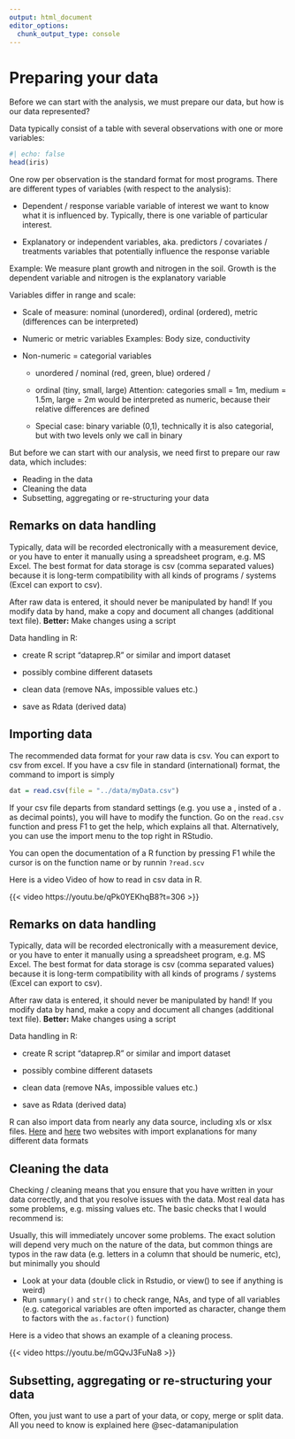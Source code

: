 ```yaml
---
output: html_document
editor_options: 
  chunk_output_type: console
---
```


# Preparing your data

Before we can start with the analysis, we must prepare our data, but how is our data represented?

Data typically consist of a table with several observations with one or more variables:

```r
#| echo: false
head(iris)
```

One row per observation is the standard format for most programs. There are different types of variables (with respect to the analysis):

-   Dependent / response variable variable of interest we want to know what it is influenced by. Typically, there is one variable of particular interest.

-   Explanatory or independent variables, aka. predictors / covariates / treatments variables that potentially influence the response variable

::: {.callout-tip appearance="default"}
Example: We measure plant growth and nitrogen in the soil. Growth is the dependent variable and nitrogen is the explanatory variable
:::

Variables differ in range and scale:

-   Scale of measure: nominal (unordered), ordinal (ordered), metric (differences can be interpreted)

-   Numeric or metric variables Examples: Body size, conductivity

-   Non-numeric = categorial variables

    -   unordered / nominal (red, green, blue) ordered /

    -   ordinal (tiny, small, large) Attention: categories small = 1m, medium = 1.5m, large = 2m would be interpreted as numeric, because their relative differences are defined

    -   Special case: binary variable (0,1), technically it is also categorial, but with two levels only we call in binary

But before we can start with our analysis, we need first to prepare our raw data, which includes:

-   Reading in the data
-   Cleaning the data
-   Subsetting, aggregating or re-structuring your data

::: {.callout-note appearance="default" collapse="true"}
## Remarks on data handling

Typically, data will be recorded electronically with a measurement device, or you have to enter it manually using a spreadsheet program, e.g. MS Excel. The best format for data storage is csv (comma separated values) because it is long-term compatibility with all kinds of programs / systems (Excel can export to csv).

After raw data is entered, it should never be manipulated by hand! If you modify data by hand, make a copy and document all changes (additional text file). **Better:** Make changes using a script

Data handling in R:

-   create R script "dataprep.R" or similar and import dataset

-   possibly combine different datasets

-   clean data (remove NAs, impossible values etc.)

-   save as Rdata (derived data)
:::

## Importing data

The recommended data format for your raw data is csv. You can export to csv from excel. If you have a csv file in standard (international) format, the command to import is simply

```r
dat = read.csv(file = "../data/myData.csv")
```

If your csv file departs from standard settings (e.g. you use a , insted of a . as decimal points), you will have to modify the function. Go on the `read.csv` function and press F1 to get the help, which explains all that. Alternatively, you can use the import menu to the top right in RStudio.

::: column-margin
You can open the documentation of a R function by pressing F1 while the cursor is on the function name or by runnin `?read.scv`
:::

Here is a video Video of how to read in csv data in R.

{{< video https://youtu.be/qPk0YEKhqB8?t=306 >}}

::: {.callout-note appearance="default" collapse="true"}
## Remarks on data handling

Typically, data will be recorded electronically with a measurement device, or you have to enter it manually using a spreadsheet program, e.g. MS Excel. The best format for data storage is csv (comma separated values) because it is long-term compatibility with all kinds of programs / systems (Excel can export to csv).

After raw data is entered, it should never be manipulated by hand! If you modify data by hand, make a copy and document all changes (additional text file). **Better:** Make changes using a script

Data handling in R:

-   create R script "dataprep.R" or similar and import dataset

-   possibly combine different datasets

-   clean data (remove NAs, impossible values etc.)

-   save as Rdata (derived data)
:::

::: column-margin
R can also import data from nearly any data source, including xls or xlsx files. [Here](https://www.statmethods.net/input/index.html) and [here](https://r-coder.com/r-data-manipulation/) two websites with import explanations for many different data formats
:::

## Cleaning the data

Checking / cleaning means that you ensure that you have written in your data correctly, and that you resolve issues with the data. Most real data has some problems, e.g. missing values etc. The basic checks that I would recommend is:

Usually, this will immediately uncover some problems. The exact solution will depend very much on the nature of the data, but common things are typos in the raw data (e.g. letters in a column that should be numeric, etc), but minimally you should

-   Look at your data (double click in Rstudio, or view() to see if anything is weird)
-   Run `summary()` and `str()` to check range, NAs, and type of all variables (e.g. categorical variables are often imported as character, change them to factors with the `as.factor()` function)

Here is a video that shows an example of a cleaning process.

{{< video https://youtu.be/mGQvJ3FuNa8 >}}

## Subsetting, aggregating or re-structuring your data

Often, you just want to use a part of your data, or copy, merge or split data. All you need to know is explained here @sec-datamanipulation
